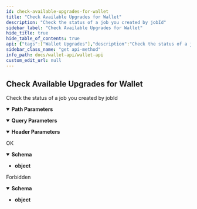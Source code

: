 ```yaml
---
id: check-available-upgrades-for-wallet
title: "Check Available Upgrades for Wallet"
description: "Check the status of a job you created by jobId"
sidebar_label: "Check Available Upgrades for Wallet"
hide_title: true
hide_table_of_contents: true
api: {"tags":["Wallet Upgrades"],"description":"Check the status of a job you created by jobId","parameters":[{"name":"Authorization","in":"header","schema":{"type":"string"},"description":"(Required) The JWT received upon successful login","example":"Bearer {{jwt}}"},{"name":"apiKey","in":"query","schema":{"type":"string"},"description":"(Required) Your Public API key","example":"{{publicKey}}"},{"name":"walletAddress","in":"path","schema":{"type":"string"},"required":true,"example":"0xe5d28349fb6Cb9C16D3163497e49C5E9253f9976"}],"responses":{"200":{"description":"OK","content":{"application/json":{"schema":{"type":"object"},"example":{"data":[]}}}},"403":{"description":"Forbidden","content":{"application/json":{"schema":{"type":"object"},"example":{"statusCode":403,"message":"Forbidden: Wallet 0x1ea1f375B5dA185eb51edcbED23F3d401f8368cE is not owner by 0x1ea1f375B5dA185eb51edcbED23F3d401f8368cE"}}}}},"method":"get","path":"/wallets/wallets/upgrades/available/{walletAddress}","servers":[{"url":"https://api.fuse.io/api/v0"}],"info":{"title":"Wallet API","version":"1.0.0"},"postman":{"name":"Check Available Upgrades for Wallet","description":{"content":"Check the status of a job you created by jobId","type":"text/plain"},"url":{"path":["wallets","wallets","upgrades","available",":walletAddress"],"host":["{{baseUrl}}"],"query":[{"disabled":false,"description":{"content":"(Required) Your Public API key","type":"text/plain"},"key":"apiKey","value":""}],"variable":[{"disabled":false,"description":{"content":"(Required) ","type":"text/plain"},"type":"any","value":"","key":"walletAddress"}]},"header":[{"key":"Accept","value":"application/json"}],"method":"GET"}}
sidebar_class_name: "get api-method"
info_path: docs/wallet-api/wallet-api
custom_edit_url: null
---
```



## Check Available Upgrades for Wallet



Check the status of a job you created by jobId

<details style={{"marginBottom":"1rem"}} data-collapsed={false} open={true}><summary style={{}}><strong>Path Parameters</strong></summary><div><ul><ParamsItem className={"paramsItem"} param={{"name":"walletAddress","in":"path","schema":{"type":"string"},"required":true,"example":"0xe5d28349fb6Cb9C16D3163497e49C5E9253f9976"}}></ParamsItem></ul></div></details><details style={{"marginBottom":"1rem"}} data-collapsed={false} open={true}><summary style={{}}><strong>Query Parameters</strong></summary><div><ul><ParamsItem className={"paramsItem"} param={{"name":"apiKey","in":"query","schema":{"type":"string"},"description":"(Required) Your Public API key","example":"{{publicKey}}"}}></ParamsItem></ul></div></details><details style={{"marginBottom":"1rem"}} data-collapsed={false} open={true}><summary style={{}}><strong>Header Parameters</strong></summary><div><ul><ParamsItem className={"paramsItem"} param={{"name":"Authorization","in":"header","schema":{"type":"string"},"description":"(Required) The JWT received upon successful login","example":"Bearer {{jwt}}"}}></ParamsItem></ul></div></details><div><ApiTabs><TabItem label={"200"} value={"200"}><div>

OK

</div><div><MimeTabs schemaType={"response"}><TabItem label={"application/json"} value={"application/json"}><SchemaTabs><TabItem label={"Schema"} value={"Schema"}><details style={{}} data-collapsed={false} open={true}><summary style={{"textAlign":"left"}}><strong>Schema</strong></summary><div style={{"textAlign":"left","marginLeft":"1rem"}}></div><ul style={{"marginLeft":"1rem"}}><li><div><strong>object</strong></div></li></ul></details></TabItem><TabItem label={"Example (from schema)"} value={"Example (from schema)"}><ResponseSamples responseExample={"{}"} language={"json"}></ResponseSamples></TabItem><TabItem label={"Example"} value={"Example"}><ResponseSamples responseExample={"{\n  \"data\": []\n}"} language={"json"}></ResponseSamples></TabItem></SchemaTabs></TabItem></MimeTabs></div></TabItem><TabItem label={"403"} value={"403"}><div>

Forbidden

</div><div><MimeTabs schemaType={"response"}><TabItem label={"application/json"} value={"application/json"}><SchemaTabs><TabItem label={"Schema"} value={"Schema"}><details style={{}} data-collapsed={false} open={true}><summary style={{"textAlign":"left"}}><strong>Schema</strong></summary><div style={{"textAlign":"left","marginLeft":"1rem"}}></div><ul style={{"marginLeft":"1rem"}}><li><div><strong>object</strong></div></li></ul></details></TabItem><TabItem label={"Example (from schema)"} value={"Example (from schema)"}><ResponseSamples responseExample={"{}"} language={"json"}></ResponseSamples></TabItem><TabItem label={"Example"} value={"Example"}><ResponseSamples responseExample={"{\n  \"statusCode\": 403,\n  \"message\": \"Forbidden: Wallet 0x1ea1f375B5dA185eb51edcbED23F3d401f8368cE is not owner by 0x1ea1f375B5dA185eb51edcbED23F3d401f8368cE\"\n}"} language={"json"}></ResponseSamples></TabItem></SchemaTabs></TabItem></MimeTabs></div></TabItem></ApiTabs></div>
      